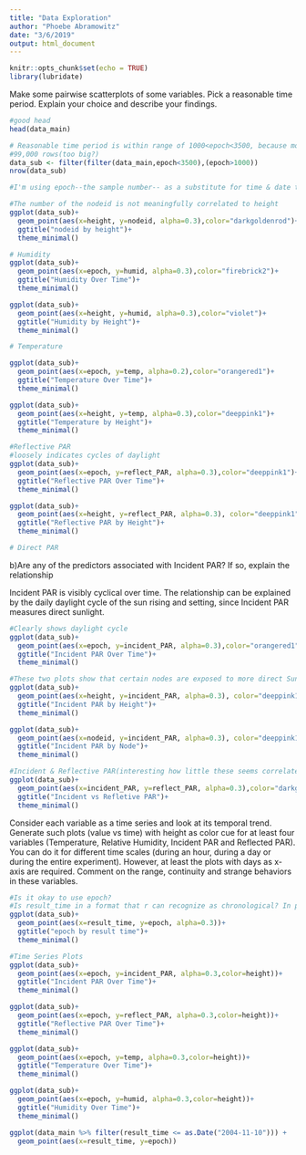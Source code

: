 ```yaml
---
title: "Data Exploration"
author: "Phoebe Abramowitz"
date: "3/6/2019"
output: html_document
---
```


```r
knitr::opts_chunk$set(echo = TRUE)
library(lubridate)
```
Make some pairwise scatterplots of some variables. Pick a reasonable time period.
Explain your choice and describe your findings.
```r
#good head 
head(data_main)

# Reasonable time period is within range of 1000<epoch<3500, because most values occur there, not first
#99,000 rows(too big?)
data_sub <- filter(filter(data_main,epoch<3500),(epoch>1000))
nrow(data_sub)

#I'm using epoch--the sample number-- as a substitute for time & date throughout, becuase it's numeric

#The number of the nodeid is not meaningfully correlated to height
ggplot(data_sub)+
  geom_point(aes(x=height, y=nodeid, alpha=0.3),color="darkgoldenrod")+
  ggtitle("nodeid by height")+
  theme_minimal()

# Humidity
ggplot(data_sub)+
  geom_point(aes(x=epoch, y=humid, alpha=0.3),color="firebrick2")+
  ggtitle("Humidity Over Time")+
  theme_minimal()

ggplot(data_sub)+
  geom_point(aes(x=height, y=humid, alpha=0.3),color="violet")+
  ggtitle("Humidity by Height")+
  theme_minimal()

# Temperature

ggplot(data_sub)+
  geom_point(aes(x=epoch, y=temp, alpha=0.2),color="orangered1")+
  ggtitle("Temperature Over Time")+
  theme_minimal()

ggplot(data_sub)+
  geom_point(aes(x=height, y=temp, alpha=0.3),color="deeppink1")+
  ggtitle("Temperature by Height")+
  theme_minimal()

#Reflective PAR
#loosely indicates cycles of daylight
ggplot(data_sub)+
  geom_point(aes(x=epoch, y=reflect_PAR, alpha=0.3),color="deeppink1")+
  ggtitle("Reflective PAR Over Time")+
  theme_minimal()

ggplot(data_sub)+
  geom_point(aes(x=height, y=reflect_PAR, alpha=0.3), color="deeppink1")+
  ggtitle("Reflective PAR by Height")+
  theme_minimal()

# Direct PAR
```
b)Are any of the predictors associated with Incident PAR? If so, explain the relationship

Incident PAR is visibly cyclical over time. The relationship can be explained by the daily daylight cycle of the sun rising and setting, since Incident PAR measures direct sunlight. 
```r
#Clearly shows daylight cycle
ggplot(data_sub)+
  geom_point(aes(x=epoch, y=incident_PAR, alpha=0.3),color="orangered1")+
  ggtitle("Incident PAR Over Time")+
  theme_minimal()

#These two plots show that certain nodes are exposed to more direct Sunlight, but not necessarily by height
ggplot(data_sub)+
  geom_point(aes(x=height, y=incident_PAR, alpha=0.3), color="deeppink1")+
  ggtitle("Incident PAR by Height")+
  theme_minimal()

ggplot(data_sub)+
  geom_point(aes(x=nodeid, y=incident_PAR, alpha=0.3), color="deeppink1")+
  ggtitle("Incident PAR by Node")+
  theme_minimal()

#Incident & Reflective PAR(interesting how little these seems correlated)
ggplot(data_sub)+
  geom_point(aes(x=incident_PAR, y=reflect_PAR, alpha=0.3),color="darkgoldenrod")+
  ggtitle("Incident vs Refletive PAR")+
  theme_minimal()

```

Consider each variable as a time series and look at its temporal trend. Generate such
plots (value vs time) with height as color cue for at least four variables (Temperature,
Relative Humidity, Incident PAR and Reflected PAR). You can do it for different time
scales (during an hour, during a day or during the entire experiment). However, at
least the plots with days as x-axis are required. Comment on the range, continuity and
strange behaviors in these variables.
```r
#Is it okay to use epoch?
#Is result_time in a format that r can recognize as chronological? In plot below, no
ggplot(data_sub)+
  geom_point(aes(x=result_time, y=epoch, alpha=0.3))+
  ggtitle("epoch by result time")+
  theme_minimal()

#Time Series Plots
ggplot(data_sub)+
  geom_point(aes(x=epoch, y=incident_PAR, alpha=0.3,color=height))+
  ggtitle("Incident PAR Over Time")+
  theme_minimal()

ggplot(data_sub)+
  geom_point(aes(x=epoch, y=reflect_PAR, alpha=0.3,color=height))+
  ggtitle("Reflective PAR Over Time")+
  theme_minimal()

ggplot(data_sub)+
  geom_point(aes(x=epoch, y=temp, alpha=0.3,color=height))+
  ggtitle("Temperature Over Time")+
  theme_minimal()

ggplot(data_sub)+
  geom_point(aes(x=epoch, y=humid, alpha=0.3,color=height))+
  ggtitle("Humidity Over Time")+
  theme_minimal()
```
```r
ggplot(data_main %>% filter(result_time <= as.Date("2004-11-10"))) +
  geom_point(aes(x=result_time, y=epoch))
```


